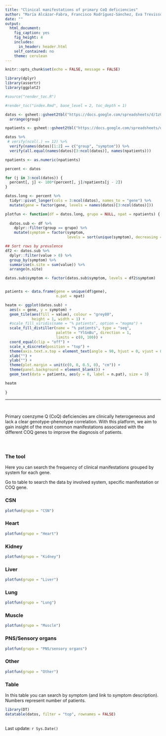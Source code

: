 ```yaml
---
title: "Clinical manifestations of primary CoQ deficiencies"
author: "María Alcázar-Fabra, Francisco Rodríguez-Sánchez, Eva Trevisson & Gloria Brea-Calvo"
date: ""
output: 
  html_document: 
    fig_caption: yes
    fig_height: 4
    includes:
      in_header: header.html
    self_contained: no
    theme: cerulean
---
```


```r
knitr::opts_chunk$set(echo = FALSE, message = FALSE)
```


```r
library(dplyr)
library(assertr)
library(ggplot2)

#source("render_toc.R")
```


```r
#render_toc("index.Rmd", base_level = 2, toc_depth = 1)
```



```r

datos <- gsheet::gsheet2tbl("https://docs.google.com/spreadsheets/d/1zCc9r7Uy_6ujOU5qXc7VOXuN4OSvIJg5Tx9iqWw6swY/edit?usp=sharing", sheetid = 1) %>%
  arrange(group)

npatients <- gsheet::gsheet2tbl("https://docs.google.com/spreadsheets/d/1zCc9r7Uy_6ujOU5qXc7VOXuN4OSvIJg5Tx9iqWw6swY/edit?usp=sharing#gid=1452337852") 

datos %>%
 # verify(ncol(.) == 12) %>%
  verify(names(datos)[1:2] == c("group", "symptom")) %>%
  verify(all.equal(names(datos)[3:ncol(datos)], names(npatients)))

npatients <- as.numeric(npatients)

```


```r
percent <- datos

for (j in 3:ncol(datos)) {
  percent[, j] <- 100*(percent[, j]/npatients[j - 2])
}

```


```r
datos.long <- percent %>%
  tidyr::pivot_longer(cols = 3:ncol(datos), names_to = "gene") %>%
  mutate(gene = factor(gene, levels = names(datos)[3:ncol(datos)]))
```


```r

plotfun <- function(df = datos.long, grupo = NULL, npat = npatients) {
  
  datos.sub <- df %>%
    dplyr::filter(group == grupo) %>%
    mutate(symptom = factor(symptom, 
                            levels = sort(unique(symptom), decreasing = TRUE)))

## Sort rows by prevalence
df2 <- datos.sub %>%
  dplyr::filter(value > 0) %>%
  group_by(symptom) %>%
  summarise(n.site = sum(value)) %>%
  arrange(n.site)

datos.sub$symptom <- factor(datos.sub$symptom, levels = df2$symptom)


patients <- data.frame(gene = unique(df$gene),
                       n.pat = npat)

heatm <- ggplot(datos.sub) +
  aes(x = gene, y = symptom) +
  geom_tile(aes(fill = value), colour = "grey80",
            height = 1, width = 1) +
  #scale_fill_viridis(name = "% patients", option = "magma") +
  scale_fill_distiller(name = "% patients", type = "seq",
                       palette = "YlGnBu", direction = 1,
                       limits = c(0, 100)) +
  coord_equal(clip = "off") +
  scale_x_discrete(position = "top") +
  theme(axis.text.x.top = element_text(angle = 90, hjust = 0, vjust = 0.5)) +
  xlab("") +
  ylab("") +
  theme(plot.margin = unit(c(0, 0, 0.5, 0), "cm")) +
  theme(panel.background = element_blank()) +
  geom_text(data = patients, aes(y = 0, label = n.pat), size = 3)

heatm
  
}

```


-----------------------------------------------------------------


<br>

Primary coenzyme Q (CoQ) deficiencies are clinically heterogeneous and lack a clear genotype-phenotype correlation. With this platform, we aim to gain insight of the most common manifestations associated with the different COQ genes to improve the diagnosis of patients. 

<br>







## {.tabset .tabset-fade .tabset-pills}


### The tool

Here you can search the frequency of clinical manifestations grouped by system for each gene.

Go to table to search the data by involved system, specific manifestation or COQ gene.

### CSN

```r
plotfun(grupo = "CSN")
```


### Heart

```r
plotfun(grupo = "Heart")
```


### Kidney

```r
plotfun(grupo = "Kidney")
```


### Liver

```r
plotfun(grupo = "Liver")
```


### Lung

```r
plotfun(grupo = "Lung")
```


### Muscle

```r
plotfun(grupo = "Muscle")
```


### PNS/Sensory organs

```r
plotfun(grupo = "PNS/sensory organs")
```


### Other

```r
plotfun(grupo = "Other")
```


### Table

In this table you can search by symptom (and link to symptom description). Numbers represent number of patients.

```r
library(DT)
datatable(datos, filter = "top", rownames = FALSE)
```


## {-}



Last update: `r Sys.Date()`
